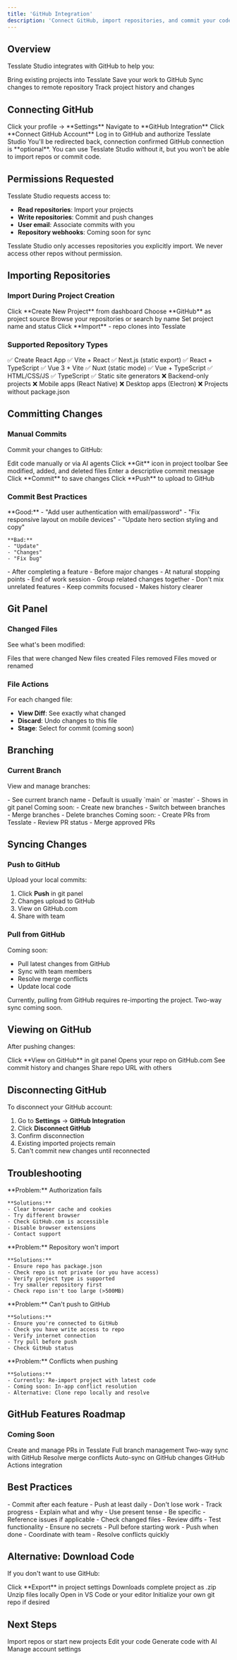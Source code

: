 ```yaml
---
title: 'GitHub Integration'
description: 'Connect GitHub, import repositories, and commit your code'
---
```


## Overview

Tesslate Studio integrates with GitHub to help you:

<CardGroup cols={2}>
  <Card title="Import Repos" icon="download">
    Bring existing projects into Tesslate
  </Card>
  <Card title="Commit Changes" icon="code-commit">
    Save your work to GitHub
  </Card>
  <Card title="Push Code" icon="upload">
    Sync changes to remote repository
  </Card>
  <Card title="Version Control" icon="code-branch">
    Track project history and changes
  </Card>
</CardGroup>

## Connecting GitHub

<Steps>
  <Step title="Open Settings">
    Click your profile → **Settings**
  </Step>

  <Step title="GitHub Section">
    Navigate to **GitHub Integration**
  </Step>

  <Step title="Connect">
    Click **Connect GitHub Account**
  </Step>

  <Step title="Authorize">
    Log in to GitHub and authorize Tesslate Studio
  </Step>

  <Step title="Confirm">
    You'll be redirected back, connection confirmed
  </Step>
</Steps>

<Info>
  GitHub connection is **optional**. You can use Tesslate Studio without it, but you won't be able to import repos or commit code.
</Info>

## Permissions Requested

Tesslate Studio requests access to:

- **Read repositories**: Import your projects
- **Write repositories**: Commit and push changes
- **User email**: Associate commits with you
- **Repository webhooks**: Coming soon for sync

<Warning>
  Tesslate Studio only accesses repositories you explicitly import. We never access other repos without permission.
</Warning>

## Importing Repositories

### Import During Project Creation

<Steps>
  <Step title="Create Project">
    Click **Create New Project** from dashboard
  </Step>

  <Step title="Select GitHub">
    Choose **GitHub** as project source
  </Step>

  <Step title="Choose Repo">
    Browse your repositories or search by name
  </Step>

  <Step title="Configure">
    Set project name and status
  </Step>

  <Step title="Import">
    Click **Import** - repo clones into Tesslate
  </Step>
</Steps>

### Supported Repository Types

<Tabs>
  <Tab title="React">
    ✅ Create React App
    ✅ Vite + React
    ✅ Next.js (static export)
    ✅ React + TypeScript
  </Tab>

  <Tab title="Vue">
    ✅ Vue 3 + Vite
    ✅ Nuxt (static mode)
    ✅ Vue + TypeScript
  </Tab>

  <Tab title="Static">
    ✅ HTML/CSS/JS
    ✅ TypeScript
    ✅ Static site generators
  </Tab>

  <Tab title="Unsupported">
    ❌ Backend-only projects
    ❌ Mobile apps (React Native)
    ❌ Desktop apps (Electron)
    ❌ Projects without package.json
  </Tab>
</Tabs>

## Committing Changes

### Manual Commits

Commit your changes to GitHub:

<Steps>
  <Step title="Make Changes">
    Edit code manually or via AI agents
  </Step>

  <Step title="Open Git Panel">
    Click **Git** icon in project toolbar
  </Step>

  <Step title="Review Changes">
    See modified, added, and deleted files
  </Step>

  <Step title="Write Message">
    Enter a descriptive commit message
  </Step>

  <Step title="Commit">
    Click **Commit** to save changes
  </Step>

  <Step title="Push">
    Click **Push** to upload to GitHub
  </Step>
</Steps>

### Commit Best Practices

<AccordionGroup>
  <Accordion icon="message" title="Write Good Messages">
    **Good:**
    - "Add user authentication with email/password"
    - "Fix responsive layout on mobile devices"
    - "Update hero section styling and copy"

    **Bad:**
    - "Update"
    - "Changes"
    - "Fix bug"
  </Accordion>

  <Accordion icon="clock" title="Commit Regularly">
    - After completing a feature
    - Before major changes
    - At natural stopping points
    - End of work session
  </Accordion>

  <Accordion icon="list-check" title="Commit Related Changes">
    - Group related changes together
    - Don't mix unrelated features
    - Keep commits focused
    - Makes history clearer
  </Accordion>
</AccordionGroup>

## Git Panel

### Changed Files

See what's been modified:

<CardGroup cols={2}>
  <Card title="Modified" icon="pen">
    Files that were changed
  </Card>
  <Card title="Added" icon="plus">
    New files created
  </Card>
  <Card title="Deleted" icon="trash">
    Files removed
  </Card>
  <Card title="Renamed" icon="arrow-right">
    Files moved or renamed
  </Card>
</CardGroup>

### File Actions

For each changed file:
- **View Diff**: See exactly what changed
- **Discard**: Undo changes to this file
- **Stage**: Select for commit (coming soon)

## Branching

### Current Branch

View and manage branches:

<Tabs>
  <Tab title="View Branch">
    - See current branch name
    - Default is usually `main` or `master`
    - Shows in git panel
  </Tab>

  <Tab title="Switch Branch">
    Coming soon:
    - Create new branches
    - Switch between branches
    - Merge branches
    - Delete branches
  </Tab>

  <Tab title="Pull Requests">
    Coming soon:
    - Create PRs from Tesslate
    - Review PR status
    - Merge approved PRs
  </Tab>
</Tabs>

## Syncing Changes

### Push to GitHub

Upload your local commits:

1. Click **Push** in git panel
2. Changes upload to GitHub
3. View on GitHub.com
4. Share with team

### Pull from GitHub

Coming soon:
- Pull latest changes from GitHub
- Sync with team members
- Resolve merge conflicts
- Update local code

<Warning>
  Currently, pulling from GitHub requires re-importing the project. Two-way sync coming soon.
</Warning>

## Viewing on GitHub

After pushing changes:

<Steps>
  <Step title="Go to GitHub">
    Click **View on GitHub** in git panel
  </Step>

  <Step title="See Repository">
    Opens your repo on GitHub.com
  </Step>

  <Step title="View Commits">
    See commit history and changes
  </Step>

  <Step title="Share">
    Share repo URL with others
  </Step>
</Steps>

## Disconnecting GitHub

To disconnect your GitHub account:

1. Go to **Settings** → **GitHub Integration**
2. Click **Disconnect GitHub**
3. Confirm disconnection
4. Existing imported projects remain
5. Can't commit new changes until reconnected

## Troubleshooting

<AccordionGroup>
  <Accordion icon="circle-xmark" title="Can't Connect GitHub">
    **Problem:** Authorization fails

    **Solutions:**
    - Clear browser cache and cookies
    - Try different browser
    - Check GitHub.com is accessible
    - Disable browser extensions
    - Contact support
  </Accordion>

  <Accordion icon="ban" title="Import Failed">
    **Problem:** Repository won't import

    **Solutions:**
    - Ensure repo has package.json
    - Check repo is not private (or you have access)
    - Verify project type is supported
    - Try smaller repository first
    - Check repo isn't too large (>500MB)
  </Accordion>

  <Accordion icon="upload" title="Push Failed">
    **Problem:** Can't push to GitHub

    **Solutions:**
    - Ensure you're connected to GitHub
    - Check you have write access to repo
    - Verify internet connection
    - Try pull before push
    - Check GitHub status
  </Accordion>

  <Accordion icon="exclamation-triangle" title="Merge Conflicts">
    **Problem:** Conflicts when pushing

    **Solutions:**
    - Currently: Re-import project with latest code
    - Coming soon: In-app conflict resolution
    - Alternative: Clone repo locally and resolve
  </Accordion>
</AccordionGroup>

## GitHub Features Roadmap

### Coming Soon

<CardGroup cols={3}>
  <Card title="Pull Requests" icon="code-pull-request">
    Create and manage PRs in Tesslate
  </Card>
  <Card title="Branches" icon="code-branch">
    Full branch management
  </Card>
  <Card title="Pull Changes" icon="download">
    Two-way sync with GitHub
  </Card>
  <Card title="Conflict Resolution" icon="code-merge">
    Resolve merge conflicts
  </Card>
  <Card title="Webhooks" icon="webhook">
    Auto-sync on GitHub changes
  </Card>
  <Card title="CI/CD" icon="gears">
    GitHub Actions integration
  </Card>
</CardGroup>

## Best Practices

<CardGroup cols={2}>
  <Card title="Regular Commits" icon="calendar">
    - Commit after each feature
    - Push at least daily
    - Don't lose work
    - Track progress
  </Card>

  <Card title="Descriptive Messages" icon="message">
    - Explain what and why
    - Use present tense
    - Be specific
    - Reference issues if applicable
  </Card>

  <Card title="Review Before Push" icon="eye">
    - Check changed files
    - Review diffs
    - Test functionality
    - Ensure no secrets
  </Card>

  <Card title="Keep in Sync" icon="arrows-rotate">
    - Pull before starting work
    - Push when done
    - Coordinate with team
    - Resolve conflicts quickly
  </Card>
</CardGroup>

## Alternative: Download Code

If you don't want to use GitHub:

<Steps>
  <Step title="Export Project">
    Click **Export** in project settings
  </Step>

  <Step title="Download ZIP">
    Downloads complete project as .zip
  </Step>

  <Step title="Extract">
    Unzip files locally
  </Step>

  <Step title="Use Locally">
    Open in VS Code or your editor
  </Step>

  <Step title="Manual Git">
    Initialize your own git repo if desired
  </Step>
</Steps>

## Next Steps

<CardGroup cols={2}>
  <Card
    title="Creating Projects"
    icon="plus"
    href="/guides/creating-projects"
  >
    Import repos or start new projects
  </Card>
  <Card
    title="Code Editor"
    icon="code"
    href="/guides/code-editor"
  >
    Edit your code
  </Card>
  <Card
    title="Using Agents"
    icon="robot"
    href="/guides/using-agents"
  >
    Generate code with AI
  </Card>
  <Card
    title="Settings"
    icon="gear"
    href="/guides/settings"
  >
    Manage account settings
  </Card>
</CardGroup>
